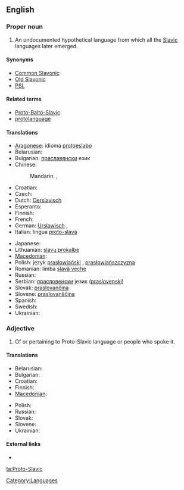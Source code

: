 ==English==

{{wikipedia}}

===Proper noun===
{{en-proper noun|sg=[[proto-|Proto]]-[[Slavic]]}}

# An undocumented hypothetical language from which all the [[Slavic]] languages later emerged.

====Synonyms====
* [[Common Slavonic]]
* [[Old Slavonic]]
* [[PSl.]]

====Related terms====
* [[Proto-Balto-Slavic]]
* [[protolanguage]]

====Translations====
{{trans-top|Proto-Slavic}}
* [[Aragonese]]: idioma [[protoeslabo]] {{m}}
* Belarusian: {{t|be|праславянская мова|f|tr=praslavjánskaja móva|sc=Cyrl}}
* Bulgarian: [[праславянски]] език {{m}}
* Chinese:
*: Mandarin: {{t|zh|原始斯拉夫語|sc=Hani}}, {{t|zh|原始斯拉夫语|tr=yuánshǐ Sīlāfū yǔ|sc=Hani}}
* Croatian: {{t-|hr|praslavenski|m|alt=prȁslavēnskī}}
* Czech: {{t-|cs|praslovanština|f}}
* Dutch: [[Oerslavisch]]
* Esperanto: {{t|eo|Slava pralingvo|xs=Esperanto}}
* Finnish: {{t|fi|kantaslaavi}}
* French: {{t+|fr|proto-slave|m}}
* German: [[Urslawisch]] {{n}}, {{t|de|Urslawisch|n}}
* Italian: lingua [[proto-slava]] {{f}}
{{trans-mid}}
* Japanese: {{t|ja|スラヴ祖語|tr=Suravu so-go|sc=Jpan}}
* Lithuanian: [[slavų prokalbė]]
* [[Macedonian]]: {{t+|mk|прасловенски јазик|m|tr=praslóvenski jázik}}
* Polish: język [[prasłowiański]] {{m}}, [[prasłowiańszczyzna]] {{f}}
* Romanian: limba [[slavă veche]] {{f}}
* Russian: {{t-|ru|праславянский язык|m|tr=praslavjánskij jazýk}}
* Serbian: [[прасловенски]] језик ([[praslovenski]]) {{m}}
* Slovak: [[praslovančina]] {{f}}
* Slovene: [[praslovanščina]] {{f}}
* Spanish: {{t|es|protoeslavo|m}}
* Swedish: {{t|sv|samslaviska|c}}
* Ukrainian: {{t|uk|праслов'янська мова|f|tr=praslov”jáns’ka móva|sc=Cyrl}}
{{trans-bottom}}

===Adjective===
{{en-adj|-}}

# Of or pertaining to Proto-Slavic language or people who spoke it.

====Translations====
{{trans-top|of or pertaining to Proto-Slavic language or people who spoke it}}
* Belarusian: {{t|be|праславянскі|tr=praslavjánski|sc=Cyrl}}
* Bulgarian: {{t|bg|праславянски|tr=praslavjánki|sc=Cyrl}}
* Croatian: {{t-|hr|praslavenski|alt=prȁslavēnskī}}
* Finnish: {{t|fi|kantaslaavilainen}}
* [[Macedonian]]: {{t-|mk|прасловенски|m|tr=praslóvenski}}
{{trans-mid}}
* Polish: {{t-|pl|prasłowiański|m}}
* Russian: {{t|ru|праславянский|tr=praslavjánskij|sc=Cyrl}}
* Slovak: {{t|sk|praslovanský}}
* Slovene: {{t|sl|praslovanski}}
* Ukrainian: {{t|uk|праслов'янський|tr=praslov”jáns’kyj|sc=Cyrl}}
{{trans-bottom}}

====External links====
* {{pedialite|Proto-Slavic language}}

[[Category:Languages]]

[[ta:Proto-Slavic]]